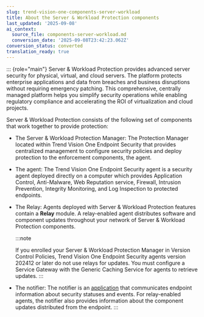 ```yaml
---
slug: trend-vision-one-components-server-workload
title: About the Server & Workload Protection components
last_updated: '2025-09-08'
ai_context:
  source_file: components-server-workload.md
  conversion_date: '2025-09-08T23:42:23.062Z'
conversion_status: converted
translation_ready: true
---
```


::: {role="main"}
Server & Workload Protection provides advanced server security for physical, virtual, and cloud servers. The platform protects enterprise applications and data from breaches and business disruptions without requiring emergency patching. This comprehensive, centrally managed platform helps you simplify security operations while enabling regulatory compliance and accelerating the ROI of virtualization and cloud projects.

Server & Workload Protection consists of the following set of components that work together to provide protection:

- The Server & Workload Protection Manager: The Protection Manager located within Trend Vision One Endpoint Security that provides centralized management to configure security policies and deploy protection to the enforcement components, the agent.

- The agent: The Trend Vision One Endpoint Security agent is a security agent deployed directly on a computer which provides Application Control, Anti-Malware, Web Reputation service, Firewall, Intrusion Prevention, Integrity Monitoring, and Log Inspection to protected endpoints.

- The Relay: Agents deployed with Server & Workload Protection features contain a **Relay** module. A relay-enabled agent distributes software and component updates throughout your network of Server & Workload Protection components.

  :::note

  If you enrolled your Server & Workload Protection Manager in Version Control Policies, Trend Vision One Endpoint Security agents version 202412 or later do not use relays for updates. You must configure a Service Gateway with the Generic Caching Service for agents to retrieve updates.
  :::

- The notifier: The notifier is an [application](notifier-application.mdx) that communicates endpoint information about security statuses and events. For relay-enabled agents, the notifier also provides information about the component updates distributed from the endpoint.
:::
